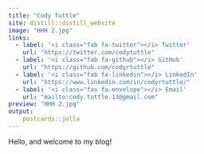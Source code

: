 ```yaml
---
title: "Cody Tuttle"
site: distill::distill_website
image: "HHH 2.jpg"
links:
  - label: '<i class="fab fa-twitter"></i> Twitter'
    url: "https://twitter.com/codytuttle"
  - label: '<i class="fab fa-github"></i> GitHub'
    url: "https://github.com/codyrtuttle"
  - label: '<i class="fab fa-linkedin"></i> LinkedIn'
    url: "https://www.linkedin.com/in/codyrtuttle/"
  - label: '<i class="fas fa-envelope"></i> Email'
    url: "mailto:cody.tuttle.13@gmail.com"
preview: "HHH 2.jpg"
output:
    postcards::jolla
---
```


Hello, and welcome to my blog!